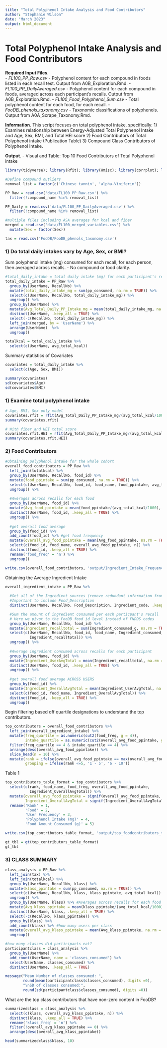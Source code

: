 ```yaml
---
title: "Total Polyphenol Intake Analysis and Food Contributors"
author: "Stephanie Wilson"
date: "March 2023"
output: html_document
---
```


# Total Polyphenol Intake Analysis and Food Contributors

__Required Input Files__.                          
  - *FL100_PP_Raw.csv* - Polyphenol content for each compound in foods listed in each recall test. Output from A0B_Exploration.Rmd.
  - *FL100_PP_DailyAveraged.csv* - Polyphenol content for each compound in foods, averaged across each participant's recalls. Output from A0B_Exploration.Rmd.
  - *FL100_Food_Polyphenol_Sum.csv* - Total polyphenol content for each food, for each recall.
  - *FooDB_phenols_taxonomy.csv* - Taxonomic classifications of polyphenols. Output from A0A_Scrape_Taxonomy.Rmd.
  
__Information__. 
This script focuses on total polyphenol intake, specifically:
  1) Examines relationship between Energy-Adjusted Total Polyphenol Intake and Age, Sex, BMI, and Total HEI score
  2) Food Contributors of Total Polyphenol intake (Publication Table)
  3) Compound Class Contributors of Polyphenol Intake.

__Output__. 
 - Visual and Table: Top 10 Food Contributors of Total Polyphenol intake 

```r
library(tidyverse); library(Rfit); library(Hmisc); library(corrplot); library(ggpubr); library(ggrain); library(viridis); library(ggridges); library(gt)
```


```r
#Define compound outliers
removal_list = factor(c('Chinese tannin', 'alpha-Viniferin'))

PP_Raw = read.csv('data/FL100_PP_Raw.csv') %>%
  filter(!compound_name %in% removal_list)

PP_Daily = read.csv('data/FL100_PP_DailyAveraged.csv') %>%
  filter(!compound_name %in% removal_list)

#multiple files including ASA averages for kcal and fiber
merged = read.csv('data/FL100_merged_variables.csv') %>%
  mutate(Sex = factor(Sex))

tax = read.csv('FooDB/FooDB_phenols_taxonomy.csv')
```


### 1) Do total daily intakes vary by Age, Sex, or BMI?

Sum polyphenol intake (mg) consumed for each recall, for each person, then averaged across recalls.
 - No compound or food clarity.
```r
#total_daily_intake = total daily intake (mg) for each participant's recall
total_daily_intake = PP_Raw %>%
  group_by(UserName, RecallNo) %>%
  mutate(total_daily_intake_mg = sum(pp_consumed, na.rm = TRUE)) %>%
  select(c(UserName, RecallNo, total_daily_intake_mg)) %>%
  ungroup() %>%
  group_by(UserName) %>%
  mutate(Avg_Total_Daily_PP_Intake_mg = mean(total_daily_intake_mg, na.rm = TRUE)) %>%
  distinct(UserName, .keep_all = TRUE) %>%
  select(-c(RecallNo, total_daily_intake_mg)) %>%
  left_join(merged, by = 'UserName') %>%
  arrange(UserName)  %>%
  ungroup()

totalkcal = total_daily_intake %>%
  select(c(UserName, avg_total_kcal))
```

Summary statistics of Covariates
```r
covariates = total_daily_intake %>%
  select(c(Age, Sex, BMI))

summary(covariates)
sd(covariates$Age)
sd(covariates$BMI)
```


### 1) Examine total polyphenol intake

```r
# Age, BMI, Sex only model
covariates.rfit = rfit(Avg_Total_Daily_PP_Intake_mg/(avg_total_kcal/1000) ~ Age + BMI + Sex, data = total_daily_intake)
summary(covariates.rfit)
```

```r
# With fiber and HEI total score
covariates.rfit.HEI = rfit(Avg_Total_Daily_PP_Intake_mg/(avg_total_kcal/1000) ~ Age + BMI + Sex + avg_total_fiber + hei_asa24_totalscore, data = total_daily_intake)
summary(covariates.rfit.HEI)
```


### 2) Food Contributors

```r
#Obtaining polyphenol intake for the whole cohort
overall_food_contributors = PP_Raw %>%
  left_join(totalkcal) %>%
  group_by(UserName, RecallNo, food_id) %>%
  mutate(food_ppintake = sum(pp_consumed, na.rm = TRUE)) %>%
  select(c(UserName, RecallNo, food_id, food_name, food_ppintake, avg_total_kcal)) %>%
  ungroup() %>%
  
  #Averages across recalls for each food
  group_by(UserName, food_id) %>% 
  mutate(Avg_food_ppintake = mean(food_ppintake/(avg_total_kcal/1000), na.rm = TRUE)) %>%
  distinct(UserName, food_id, .keep_all = TRUE) %>%
  ungroup() %>%
  
  #get overall food average
  group_by(food_id) %>% 
  add_count(food_id) %>% #get food frequency
  mutate(overall_avg_food_ppintake = mean(Avg_food_ppintake, na.rm = TRUE)) %>%
  select(c(food_id, food_name, overall_avg_food_ppintake, n)) %>%
  distinct(food_id, .keep_all = TRUE) %>%
  rename('food_freq' = 'n') %>%
  ungroup()

write.csv(overall_food_contributors, 'output/Ingredient_Intake_Frequency.csv', row.names = FALSE)
```


Obtaining the Average Ingredient Intake
```r
overall_ingredient_intake = PP_Raw %>%
  
  #Get all of the Ingredient sources (remove redundant information from polyphenol data)
  #Important to include Food_Description
  distinct(UserName, RecallNo, Food_Description, Ingredient_code, .keep_all = TRUE) %>%

  #Sum the amount of ingredient consumed per each particpant's recall
  # Here we pivot to the FooDB food id level instead of FNDDS codes
  group_by(UserName, RecallNo, food_id) %>%
  mutate(Ingredient_recalltotal = sum(Ingredient_consumed_g, na.rm = TRUE)) %>%
  select(c(UserName, RecallNo, food_id, food_name, Ingredient_consumed_g,
           Ingredient_recalltotal)) %>%
  ungroup() %>%
  
  #Average ingredient consumed across recalls for each participant
  group_by(UserName, food_id) %>% 
  mutate(Ingredient_UserAvgTotal = mean(Ingredient_recalltotal, na.rm = TRUE)) %>%
  distinct(UserName, food_id, .keep_all = TRUE) %>%
  ungroup() %>%
  
  #get overall food average ACROSS USERS  
  group_by(food_id) %>% 
  mutate(Ingredient_OverallAvgTotal = mean(Ingredient_UserAvgTotal, na.rm = TRUE)) %>%
  select(c(food_id, food_name, Ingredient_OverallAvgTotal)) %>%
  distinct(food_id, .keep_all = TRUE) %>%
  ungroup()
```


Begin filtering based off quartile designations to understand the top contributors.
```r
top_contributors = overall_food_contributors %>%
  left_join(overall_ingredient_intake) %>%
  mutate(freq_quartile = as.numeric(cut2(food_freq, g = 4)),
         intake_quartile = as.numeric(cut2(overall_avg_food_ppintake, g = 4))) %>%
  filter(freq_quartile == 4 & intake_quartile == 4) %>%
  arrange(desc(overall_avg_food_ppintake)) %>%
  slice_head(n = 10) %>%
  mutate(rank = ifelse(overall_avg_food_ppintake == max(overall_avg_food_ppintake), 1, rank(-overall_avg_food_ppintake)),
         grouping = ifelse(rank <=5, '1 - 5', '6 - 10'))
```


Table 1
```r
top_contributors_table_format = top_contributors %>%
  select(c(rank, food_name, food_freq, overall_avg_food_ppintake,
           Ingredient_OverallAvgTotal)) %>%
  mutate(overall_avg_food_ppintake = signif(overall_avg_food_ppintake, digits = 3),
         Ingredient_OverallAvgTotal = signif(Ingredient_OverallAvgTotal, digits = 3)) %>%
  rename('Rank' = 1,
         'Food' = 2,
         'User Frequency' = 3,
         'Polyphenol Intake (mg)' = 4,
         'Food Amount Consumed (g)' = 5)

write.csv(top_contributors_table_format, 'output/top_foodcontributors_table.csv', row.names = FALSE)

gt_tbl = gt(top_contributors_table_format)
gt_tbl
```


### 3) CLASS SUMMARY
```r
class_analysis = PP_Raw %>%
  left_join(tax) %>%
  left_join(totalkcal) %>%
  group_by(UserName, RecallNo, klass) %>%
  mutate(klass_ppintake = sum(pp_consumed, na.rm = TRUE)) %>%
  select(c(UserName, RecallNo, klass, klass_ppintake, avg_total_kcal)) %>%
  ungroup() %>%
  group_by(UserName, klass) %>% #Averages across recalls for each food
  mutate(Avg_klass_ppintake = mean(klass_ppintake/(avg_total_kcal/1000), na.rm = TRUE)) %>%
  distinct(UserName, klass, .keep_all = TRUE) %>%
  select(-c(RecallNo, klass_ppintake)) %>%
  group_by(klass) %>%
  add_count(klass) %>% #how many users per class
  mutate(overall_avg_klass_ppintake = mean(Avg_klass_ppintake, na.rm = TRUE)) %>%
  ungroup()
```

```r
#how many classes did participants eat?
participantclass = class_analysis %>%
  group_by(UserName) %>%
  add_count(UserName, name = 'classes_consumed') %>%
  select(UserName, classes_consumed) %>%
  distinct(UserName, .keep_all = TRUE)

message("Mean Number of classes consumed: ", 
        round(mean(participantclass$classes_consumed), digits =0),
        "\nSD of classes consumed:", 
        round(sd(participantclass$classes_consumed), digits =0))
```

What are the top class contributors that have non-zero content in FooDB?
```r
summarizedclass = class_analysis %>%
  select(c(klass, overall_avg_klass_ppintake, n)) %>%
  distinct(klass, .keep_all = TRUE) %>%
  rename('klass_freq' = 'n') %>%
  filter(!overall_avg_klass_ppintake == 0) %>%
  arrange(desc(overall_avg_klass_ppintake))

head(summarizedclass$klass, 10)
```



